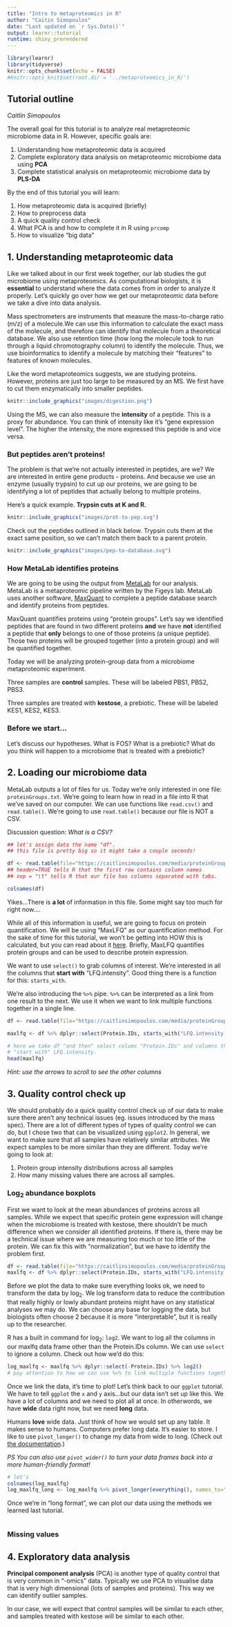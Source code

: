 ```yaml
---
title: "Intro to metaproteomics in R"
author: "Caitin Simopoulos"
date: "Last updated on `r Sys.Date()`"
output: learnr::tutorial
runtime: shiny_prerendered
---
```


```r
library(learnr)
library(tidyverse)
knitr::opts_chunk$set(echo = FALSE)
#knitr::opts_knit$set(root.dir = '../metaproteomics_in_R/')
```


## Tutorial outline
*Caitlin Simopoulos* 


The overall goal for this tutorial is to analyze real metaproteomic microbiome data in R. However, specific goals are:

1.  Understanding how metaproteomic data is acquired 
2.  Complete exploratory data analysis on metaproteomic microbiome data using **PCA**
3.  Complete statistical analysis on metaproteomic microbiome data by **PLS-DA**

By the end of this tutorial you will learn: 

1. How metaproteomic data is acquired (briefly)
2. How to preprocess data
3. A quick quality control check
4. What PCA is and how to complete it in R using `prcomp`
5. How to visualize "big data"




## 1. Understanding metaproteomic data 

Like we talked about in our first week together, our lab studies the gut microbiome using metaproteomics. As computational biologists, it is **essential** to understand where the data comes from in order to analyze it properly. Let's quickly go over how we get our metaproteomic data before we take a dive into data analysis. 

Mass spectrometers are instruments that measure the mass-to-charge ratio (m/z) of a molecule.We can use this information to calculate the exact mass of the molecule, and therefore can identify that molecule from a theoretical database. We also use retention time (how long the molecule took to run through a liquid chromotography column) to identify the molecule. Thus, we use bioinformatics to identify a molecule by matching their "features" to features of known molecules.  

Like the word metaproteomics suggests, we are studying proteins. However, proteins are just too large to be measured by an MS. We first have to cut them enzymatically into smaller peptides. 

```r
knitr::include_graphics("images/digestion.png")
```

Using the MS, we can also measure the **intensity** of a peptide. This is a proxy for abundance. You can think of intensity like it's "gene expression level". The higher the intensity, the more expressed this peptide is and vice versa.

### But peptides aren't proteins!

The problem is that we're not actually interested in peptides, are we? We are interested in entire gene products - proteins. And because we use an enzyme (usually trypsin) to cut up our proteins, we are going to be identifying a lot of peptides that actually belong to multiple proteins. 


Here's a quick example. **Trypsin cuts at K and R.**

```r
knitr::include_graphics("images/prot-to-pep.svg")
```


Check out the peptides outlined in black below. Trypsin cuts them at the exact same position, so we can't match them back to a parent protein.

```r
knitr::include_graphics("images/pep-to-database.svg")
```

### How MetaLab identifies proteins

We are going to be using the output from [MetaLab](https://www.imetalab.ca) for our analysis.  MetaLab is a metaproteomic pipeline written by the Figeys lab. MetaLab uses another software, [MaxQuant](https://www.nature.com/articles/nprot.2016.136.pdf?origin=ppub) to complete a peptide database search and identify proteins from peptides.

MaxQuant quantifies proteins using "protein groups". Let's say we identified peptides that are found in two different proteins **and** we have **not** identified a peptide that **only** belongs to one of those proteins (a unique peptide).  Those two proteins will be grouped together (into a protein group) and will be quantified together.

Today we will be analyzing protein-group data from a microbiome metaproteomic experiment.

Three samples are **control** samples. These will be labeled PBS1, PBS2, PBS3.

Three samples are treated with **kestose**, a prebiotic. These will be labeled KES1, KES2, KES3.

### Before we start...

Let's discuss our hypotheses. What is FOS? What is a prebiotic? What do you think will happen to a microbiome that is treated with a prebiotic?

## 2. Loading our microbiome data

MetaLab outputs a lot of files for us. Today we're only interested in one file: `proteinGroups.txt`. We're going to learn how in read in a file into R that we've saved on our computer. We can use functions like `read.csv()` and `read.table()`. We're going to use `read.table()` because our file is NOT a CSV. 

Discussion question: *What is a CSV?*


```r
## let's assign data the name "df". 
## this file is pretty big so it might take a couple seconds!

df <- read.table(file="https://caitlinsimopoulos.com/media/proteinGroups.txt", header=TRUE, sep="\t") 
## header=TRUE tells R that the first row contains column names
## sep = "\t" tells R that our file has columns separated with tabs. 

colnames(df)

```
 
Yikes...There is **a lot** of information in this file. Some might say too much for right now....

While all of this information is useful, we are going to focus on protein quantification. We will be using "MaxLFQ" as our quantification method. For the sake of time for this tutorial, we won't be getting into HOW this is calculated, but you can read about it [here](https://www.ncbi.nlm.nih.gov/pmc/articles/PMC4159666/). Briefly, MaxLFQ quantifies protein groups and can be used to describe protein expression. 

We want to use `select()` to grab columns of interest. We're interested in all the columns that **start with** "LFQ.intensity". Good thing there is a function for this: `starts_with`.

We're also introducing the `%>%` pipe. `%>%` can be interpreted as a link from one result to the next. We use it when we want to link multiple functions together in a single line. 
 
```r
df <- read.table(file="https://caitlinsimopoulos.com/media/proteinGroups.txt", header=TRUE, sep="\t") 

```
 
 
 
```r
maxlfq <- df %>% dplyr::select(Protein.IDs, starts_with("LFQ.intensity."))

# here we take df "and then" select colums "Protein.IDs" and columns that 
# "start with" LFQ.intensity.
head(maxlfq)
```

*Hint: use the arrows to scroll to see the other columns*



## 3. Quality control check up

We should probably do a quick quality control check up of our data to make sure there aren't any technical issues (eg. issues introduced by the mass spec). There are a lot of different types of types of quality control we can do, but I chose two that can be visualized using `ggplot2`. In general, we want to make sure that all samples have relatively similar attributes. We expect samples to be more similar than they are different. Today we're going to look at:

1. Protein group intensity distributions across all samples
2. How many missing values there are across all samples.

### Log~2~ abundance boxplots

First we want to look at the mean abundances of proteins across all samples. While we expect that specific protein gene expression will change when the microbiome is treated with kestose, there shouldn't be much difference when we consider all identified proteins. If there is, there may be a technical issue where we are measuring too much or too little of the protein. We can fix this with "normalization", but we have to identify the problem first. 


```r
df <- read.table(file="https://caitlinsimopoulos.com/media/proteinGroups.txt", header=TRUE, sep="\t") 
maxlfq <- df %>% dplyr::select(Protein.IDs, starts_with("LFQ.intensity."))
```

Before we plot the data to make sure everything looks ok, we need to transform the data by log~2~. We log transform data to reduce the contribution that really highly or lowly abundant proteins might have on any statistical analyses we may do. We can choose any base for logging the data, but biologists often choose 2 because it is more "interpretable", but it is really up to the researcher. 

R has a built in command for log~2~: `log2`. We want to log all the columns in our maxlfq data frame other than the Protein.IDs column. We can use `select` to ignore a column. Check out how we'd do this:

```r
log_maxlfq <- maxlfq %>% dplyr::select(-Protein.IDs) %>% log2()
# pay attention to how we can use %>% to link multiple functions together
```

Once we link the data, it's time to plot! Let's think back to our `ggplot` tutorial. We have to tell `ggplot` the `x` and `y` axis...but our data isn't set up like this. We have a lot of columns and we need to plot all at once. In otherwords, we have **wide** data right now, but we need **long** data.

Humans **love** wide data. Just think of how we would set up any table. It makes sense to humans. Computers prefer long data. It's easier to store. I like to use `pivot_longer()` to change my data from wide to long. (Check out [the documentation](https://tidyr.tidyverse.org/reference/pivot_longer.html).) 

*PS You can also use `pivot_wider()` to turn your data frames back into a more human-friendly format!*


```r
# let's 
colnames(log_maxlfq)
log_maxlfq_long <- log_maxlfq %>% pivot_longer(everything(), names_to="Samples", values_to="log2_MaxLFQ")
```

Once we're in "long format", we can plot our data using the methods we learned last tutorial.

```r



```

### Missing values

## 4. Exploratory data analysis

**Principal component analysis** (PCA) is another type of quality control that is very common in "-omics" data. Typically we use PCA to visualise data that is very high dimensional (lots of samples and proteins). This way we can identify outlier samples. 

In our case, we will expect that control samples will be similar to each other, and samples treated with kestose will be similar to each other. 